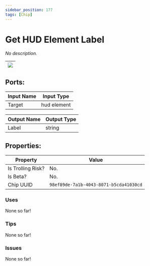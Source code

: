 ```yaml
---
sidebar_position: 177
tags: [Chip]
---
```


# Get HUD Element Label


*No description.*

| ![](https://images-ext-2.discordapp.net/external/MPmIaQzlEPmgGWlgi-WxBBXt0Bjv_zWPkg1y1f_sy3s/https/www.recroomcircuits.com/image/circuit/absolute-value?width=206&height=108) |
|-----|

## Ports:

| Input Name | Input Type |
|-----------|-----------|
| Target | hud element |

| Output Name | Output Type |
|-----------|-----------|
| Label | string |

## Properties:

| Property  | Value |
|-------------------|-----------|
| Is Trolling Risk? | No. |
| Is Beta? | No. |
| Chip UUID | `98ef89de-7a1b-4043-8071-b5cda41030cd` |

### Uses

None so far!

### Tips

None so far!

### Issues

None so far!